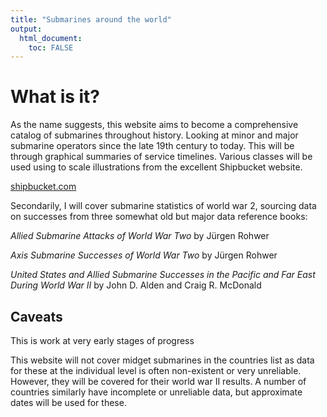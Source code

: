 ```yaml
---
title: "Submarines around the world"
output: 
  html_document:
    toc: FALSE
---
```




# What is it?

As the name suggests, this website aims to become a comprehensive catalog of submarines throughout history. Looking at minor and major submarine operators since the late 19th century to today. This will be through graphical summaries of service timelines. Various classes will be used using to scale illustrations from the excellent Shipbucket website. 

[shipbucket.com](http://www.shipbucket.com/)

Secondarily, I will cover submarine statistics of world war 2, sourcing data on successes from three somewhat old but major data reference books:

*Allied Submarine Attacks of World War Two* by Jürgen Rohwer

*Axis Submarine Successes of World War Two* by Jürgen Rohwer

*United States and Allied Submarine Successes in the Pacific and Far East During World War II* by John D. Alden and Craig R. McDonald

## Caveats

This is work at very early stages of progress

This website will not cover midget submarines in the countries list as data for these at the individual level is often non-existent or very unreliable. However, they will be covered for their world war II results. A number of countries similarly have incomplete or unreliable data, but approximate dates will be used for these.


